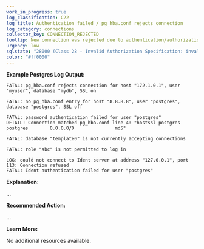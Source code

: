 ```yaml
---
work_in_progress: true
log_classification: C22
log_title: Authentication failed / pg_hba.conf rejects connection
log_category: connections
collector_key: CONNECTION_REJECTED
tooltip: New connection was rejected due to authentication/authorization errors
urgency: low
sqlstate: "28000 (Class 28 - Invalid Authorization Specification: invalid_authorization_specification), 28P01 (Class 28 - Invalid Authorization Specification: invalid_password), 55000 (Class 55 - Object Not In Prerequisite State: object_not_in_prerequisite_state)"
color: "#ff0000"
---
```


**Example Postgres Log Output:**

```
FATAL: pg_hba.conf rejects connection for host "172.1.0.1", user "myuser", database "mydb", SSL on
```

```
FATAL: no pg_hba.conf entry for host "8.8.8.8", user "postgres", database "postgres", SSL off
```

```
FATAL: password authentication failed for user "postgres"
DETAIL: Connection matched pg_hba.conf line 4: "hostssl postgres        postgres        0.0.0.0/0               md5"
```

```
FATAL: database "template0" is not currently accepting connections
```

```
FATAL: role "abc" is not permitted to log in
```

```
LOG: could not connect to Ident server at address "127.0.0.1", port 113: Connection refused
FATAL: Ident authentication failed for user "postgres"
```

**Explanation:**

...

**Recommended Action:**

...

**Learn More:**

No additional resources available.
